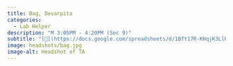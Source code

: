 ```yaml
---
title: Bag, Devarpita
categories: 
  - Lab Helper
description: "M 3:05PM - 4:20PM (Sec 9)"
subtitle: "[🔗](https://docs.google.com/spreadsheets/d/1Bft17R-KHqjK3LlK8aRUEQCGmtnFaH0BgVX830SysOE/edit?usp=sharing)"
image: headshots/bag.jpg
image-alt: Headshot of TA
---
```

